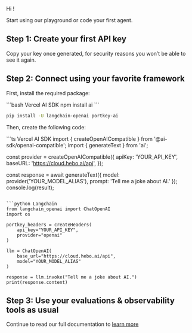 
<Logo className="hidden md:flex" />

<p className="text-base font-semibold">Hi <UserName />!</p>

Start using our playground or code your first agent.

## Step 1: Create your first API key

<GenerateApiKey />
Copy your key once generated, for security reasons you won’t be able to see it again.

## Step 2: Connect using your favorite framework

First, install the required package:

<CodeGroup>
```bash Vercel AI SDK
npm install ai
```

```bash Langchain
pip install -U langchain-openai portkey-ai
```
</CodeGroup>

Then, create the following code:

<CodeGroup>
```ts Vercel AI SDK
import { createOpenAICompatible } from '@ai-sdk/openai-compatible';
import { generateText } from 'ai';

const provider = createOpenAICompatible({
    apiKey: 'YOUR_API_KEY',
    baseURL: 'https://cloud.hebo.ai/api',
});

const response = await generateText({
    model: provider('YOUR_MODEL_ALIAS'),
    prompt: 'Tell me a joke about AI.'
});
console.log(result);
```

```python Langchain
from langchain_openai import ChatOpenAI
import os

portkey_headers = createHeaders(
    api_key="YOUR_API_KEY",
    provider="openai"
)

llm = ChatOpenAI(
    base_url="https://cloud.hebo.ai/api",
    model="YOUR_MODEL_ALIAS"
)

response = llm.invoke("Tell me a joke about AI.")
print(response.content)
```
</CodeGroup>

## Step 3: Use your evaluations & observability tools as usual

Continue to read our full documentation to [learn more](https://docs.hebo.ai/hebo_eval)
